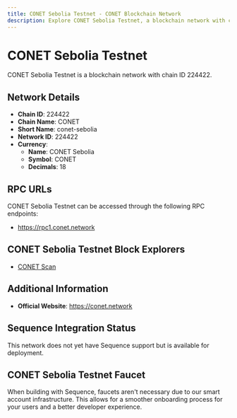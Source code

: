 ```yaml
--- 
title: CONET Sebolia Testnet - CONET Blockchain Network
description: Explore CONET Sebolia Testnet, a blockchain network with chain ID 224422. Learn about its native currency, CONET Sebolia, and how to interact with the network.
---
```


# CONET Sebolia Testnet

CONET Sebolia Testnet is a blockchain network with chain ID 224422.

## Network Details

- **Chain ID**: 224422
- **Chain Name**: CONET
- **Short Name**: conet-sebolia
- **Network ID**: 224422
- **Currency**: 
  - **Name**: CONET Sebolia
  - **Symbol**: CONET
  - **Decimals**: 18

## RPC URLs

CONET Sebolia Testnet can be accessed through the following RPC endpoints:

- https://rpc1.conet.network

## CONET Sebolia Testnet Block Explorers

- [CONET Scan](https://scan.conet.network)

## Additional Information

- **Official Website**: https://conet.network

## Sequence Integration Status

This network does not yet have Sequence support but is available for deployment.

## CONET Sebolia Testnet Faucet

When building with Sequence, faucets aren't necessary due to our smart account infrastructure. This allows for a smoother onboarding process for your users and a better developer experience.
